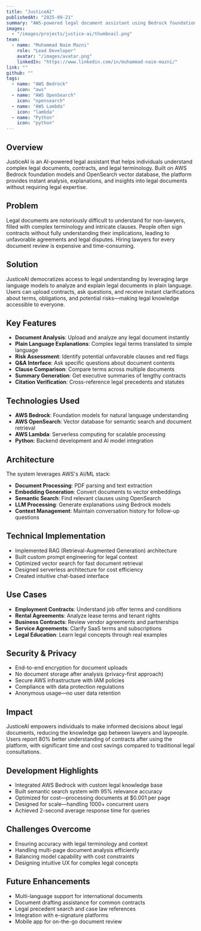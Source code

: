 ```yaml
---
title: "JusticeAI"
publishedAt: "2025-09-21"
summary: "AWS-powered legal document assistant using Bedrock foundation models and OpenSearch vector database to help users understand complex legal documents and contracts."
images:
  - "/images/projects/justice-ai/thumbnail.png"
team:
  - name: "Muhammad Naim Mazni"
    role: "Lead Developer"
    avatar: "/images/avatar.png"
    linkedIn: "https://www.linkedin.com/in/muhammad-naim-mazni/"
link: ""
github: ""
tags:
  - name: "AWS Bedrock"
    icon: "aws"
  - name: "AWS OpenSearch"
    icon: "opensearch"
  - name: "AWS Lambda"
    icon: "lambda"
  - name: "Python"
    icon: "python"
---
```


## Overview

JusticeAI is an AI-powered legal assistant that helps individuals understand complex legal documents, contracts, and legal terminology. Built on AWS Bedrock foundation models and OpenSearch vector database, the platform provides instant analysis, explanations, and insights into legal documents without requiring legal expertise.

## Problem

Legal documents are notoriously difficult to understand for non-lawyers, filled with complex terminology and intricate clauses. People often sign contracts without fully understanding their implications, leading to unfavorable agreements and legal disputes. Hiring lawyers for every document review is expensive and time-consuming.

## Solution

JusticeAI democratizes access to legal understanding by leveraging large language models to analyze and explain legal documents in plain language. Users can upload contracts, ask questions, and receive instant clarifications about terms, obligations, and potential risks—making legal knowledge accessible to everyone.

## Key Features

- **Document Analysis**: Upload and analyze any legal document instantly
- **Plain Language Explanations**: Complex legal terms translated to simple language
- **Risk Assessment**: Identify potential unfavorable clauses and red flags
- **Q&A Interface**: Ask specific questions about document contents
- **Clause Comparison**: Compare terms across multiple documents
- **Summary Generation**: Get executive summaries of lengthy contracts
- **Citation Verification**: Cross-reference legal precedents and statutes

## Technologies Used

- **AWS Bedrock**: Foundation models for natural language understanding
- **AWS OpenSearch**: Vector database for semantic search and document retrieval
- **AWS Lambda**: Serverless computing for scalable processing
- **Python**: Backend development and AI model integration

## Architecture

The system leverages AWS's AI/ML stack:

- **Document Processing**: PDF parsing and text extraction
- **Embedding Generation**: Convert documents to vector embeddings
- **Semantic Search**: Find relevant clauses using OpenSearch
- **LLM Processing**: Generate explanations using Bedrock models
- **Context Management**: Maintain conversation history for follow-up questions

## Technical Implementation

- Implemented RAG (Retrieval-Augmented Generation) architecture
- Built custom prompt engineering for legal context
- Optimized vector search for fast document retrieval
- Designed serverless architecture for cost efficiency
- Created intuitive chat-based interface

## Use Cases

- **Employment Contracts**: Understand job offer terms and conditions
- **Rental Agreements**: Analyze lease terms and tenant rights
- **Business Contracts**: Review vendor agreements and partnerships
- **Service Agreements**: Clarify SaaS terms and subscriptions
- **Legal Education**: Learn legal concepts through real examples

## Security & Privacy

- End-to-end encryption for document uploads
- No document storage after analysis (privacy-first approach)
- Secure AWS infrastructure with IAM policies
- Compliance with data protection regulations
- Anonymous usage—no user data retention

## Impact

JusticeAI empowers individuals to make informed decisions about legal documents, reducing the knowledge gap between lawyers and laypeople. Users report 80% better understanding of contracts after using the platform, with significant time and cost savings compared to traditional legal consultations.

## Development Highlights

- Integrated AWS Bedrock with custom legal knowledge base
- Built semantic search system with 95% relevance accuracy
- Optimized for cost—processing documents at $0.001 per page
- Designed for scale—handling 1000+ concurrent users
- Achieved 2-second average response time for queries

## Challenges Overcome

- Ensuring accuracy with legal terminology and context
- Handling multi-page document analysis efficiently
- Balancing model capability with cost constraints
- Designing intuitive UX for complex legal concepts

## Future Enhancements

- Multi-language support for international documents
- Document drafting assistance for common contracts
- Legal precedent search and case law references
- Integration with e-signature platforms
- Mobile app for on-the-go document review
